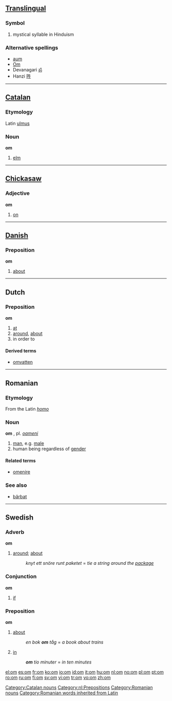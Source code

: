==[[Translingual]]==
{{wikipedia|ॐ}}
===Symbol===
# mystical syllable in Hinduism

===Alternative spellings===
*[[aum]]
*[[Om]]
*Devanagari [[ॐ]]
*Hanzi [[吽]]

----

==[[Catalan]]==

===Etymology===
Latin [[ulmus]]

===Noun===
'''om''' {{m}}

# [[elm]]

[[Category:Catalan nouns]]

----

==[[Chickasaw]]==

===Adjective===
'''om'''

# [[on]]

----

==[[Danish]]==

===Preposition===
'''om'''

# [[about]]

----

==Dutch==

===Preposition===
'''om'''

# [[at]]
# [[around]], [[about]]
# in order to

====Derived terms====
* [[omvatten]]

[[Category:nl:Prepositions]]

----

==Romanian==

===Etymology===
From the Latin ''[[homo]]''

===Noun===
'''om''' {{m}}, pl. ''[[oameni]]''

# [[man]], e.g. [[male]]
# human being regardless of [[gender]]

====Related terms====
*[[omenire]]

===See also===
*[[bărbat]]

[[Category:Romanian nouns]]
[[Category:Romanian words inherited from Latin]]

----

==Swedish==

===Adverb===
'''om'''

# [[around]]; [[about]]
#: ''knyt ett snöre runt paketet'' = ''tie a string around the [[package]]''

===Conjunction===
'''om'''

# [[if]]

===Preposition===
'''om'''

# [[about]]
#: ''en bok '''om''' tåg'' = ''a book about trains''
# [[in]] {{italbrac|when talking about time}}
#: '''''om''' tio minuter'' = ''in ten minutes''

[[el:om]]
[[es:om]]
[[fr:om]]
[[ko:om]]
[[io:om]]
[[id:om]]
[[it:om]]
[[hu:om]]
[[nl:om]]
[[no:om]]
[[pl:om]]
[[pt:om]]
[[ro:om]]
[[ru:om]]
[[fi:om]]
[[sv:om]]
[[vi:om]]
[[tr:om]]
[[vo:om]]
[[zh:om]]